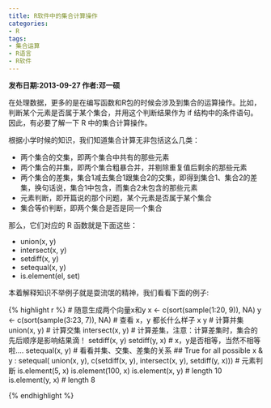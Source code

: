 ```yaml
---
title: R软件中的集合计算操作
categories:
- R
tags:
- 集合运算
- R语言
- R软件
---
```


<b>发布日期:2013-09-27 作者:邓一硕</b>

在处理数据，更多的是在编写函数和R包的时候会涉及到集合的运算操作。比如，判断某个元素是否属于某个集合，并用这个判断结果作为 if 结构中的条件语句。因此，有必要了解一下 R 中的集合计算操作。

根据小学时候的知识，我们知道集合计算无非包括这么几类：

* 两个集合的交集，即两个集合中共有的那些元素
* 两个集合的并集，即两个集合粗暴合并，并剔除重复值后剩余的那些元素
* 两个集合的差集，集合1减去集合1跟集合2的交集，即得到集合1、集合2的差集，换句话说，集合1中包含，而集合2未包含的那些元素
* 元素判断，即开篇说的那个问题，某个元素是否属于某个集合
* 集合等价判断，即两个集合是否是同一个集合

那么，它们对应的 R 函数就是下面这些：

* union(x, y)
* intersect(x, y)
* setdiff(x, y)
* setequal(x, y)
* is.element(el, set)

本着解释知识不举例子就是耍流氓的精神，我们看看下面的例子:

{% highlight r %}
# 随意生成两个向量x和y
x <- c(sort(sample(1:20, 9)), NA)
y <- c(sort(sample(3:23, 7)), NA)
# 查看 x，y 都长什么样子
x
y
# 计算并集
union(x, y)
# 计算交集
intersect(x, y)
# 计算差集，注意：计算差集时，集合的先后顺序是影响结果滴！
setdiff(x, y)
setdiff(y, x)
# x，y是否相等，当然不相等啦....
setequal(x, y)
# 看看并集、交集、差集的关系
## True for all possible x & y :
setequal( union(x, y),
          c(setdiff(x, y), intersect(x, y), setdiff(y, x)))
# 元素判断
is.element(5, x)
is.element(100, x)
is.element(x, y) # length 10
is.element(y, x) # length  8

{% endhighlight %}





















